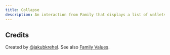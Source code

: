 ```yaml
---
title: Collapse
description: An interaction from Family that displays a list of wallets and allows you to collapse and expand between them.
---
```



<ComponentPreview 
  name="family-wallet-demo"  
  classNameComponentContainer='min-h-[500px]' 
/>

## Credits

Created by [@jakubkrehel](https://x.com/jakubkrehel). See also [Family Values](https://benji.org/family-values).
